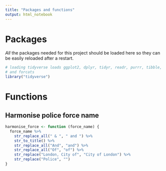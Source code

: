 ```yaml
---
title: "Packages and functions"
output: html_notebook
---
```


# Packages

*All* the packages needed for this project should be loaded here so they can be
easily reloaded after a restart.

```r
# loading tidyverse loads ggplot2, dplyr, tidyr, readr, purrr, tibble, stringr 
# and forcats
library("tidyverse")
```

# Functions

## Harmonise police force name

```r
harmonise_force <- function (force_name) {
  force_name %>% 
    str_replace_all(" & ", " and ") %>% 
    str_to_title() %>% 
    str_replace_all("And", "and") %>% 
    str_replace_all("Of", "of") %>% 
    str_replace("London, City of", "City of London") %>% 
    str_replace("Police", "")
}
```

